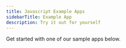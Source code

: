 ```yaml
---
title: Javascript Example Apps
sidebarTitle: Example App
description: Try it out for yourself
---
```


Get started with one of our sample apps below.

<CardGroup cols={2}>
  <Card
    href='https://github.com/DevCycleHQ-Labs/example-javascript'
    title='Javascript NPM App'
    icon='js'>
  </Card>
  <Card
    href='https://github.com/DevCycleHQ-Labs/example-javascript-cdn'
    title='Javascript CDN App'
    icon='js'>
  </Card>
  <Card
    href='https://github.com/DevCycleHQ-Labs/example-openfeature-javascript'
    title='OpenFeature App'
    icon='toggle-on'>
  </Card>
</CardGroup>